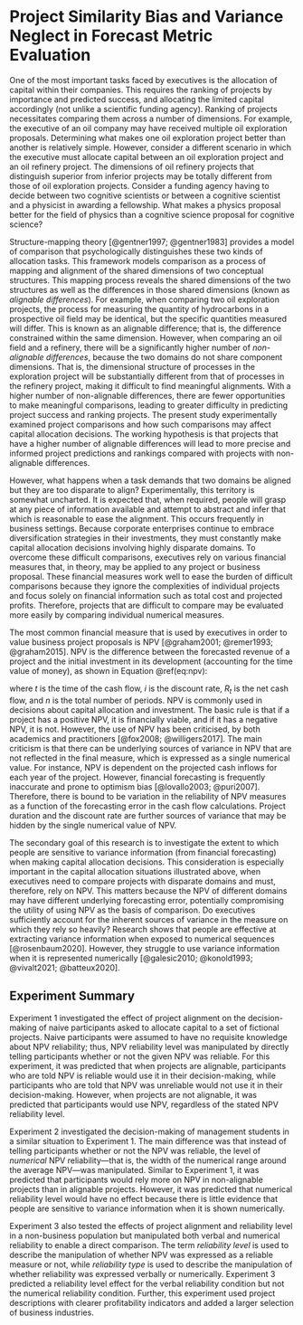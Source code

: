 # Project Similarity Bias and Variance Neglect in Forecast Metric Evaluation

One of the most important tasks faced by executives is the allocation of capital
within their companies. This requires the ranking of projects by importance and
predicted success, and allocating the limited capital accordingly (not unlike a
scientific funding agency). Ranking of projects necessitates comparing them
across a number of dimensions. For example, the executive of an oil company may
have received multiple oil exploration proposals. Determining what makes one oil
exploration project better than another is relatively simple. However, consider
a different scenario in which the executive must allocate capital between an oil
exploration project and an oil refinery project. The dimensions of oil refinery
projects that distinguish superior from inferior projects may be totally
different from those of oil exploration projects. Consider a funding agency
having to decide between two cognitive scientists or between a cognitive
scientist and a physicist in awarding a fellowship. What makes a physics
proposal better for the field of physics than a cognitive science proposal for
cognitive science?

Structure-mapping theory [@gentner1997; @gentner1983] provides a model of
comparison that psychologically distinguishes these two kinds of allocation
tasks. This framework models comparison as a process of mapping and alignment of
the shared dimensions of two conceptual structures. This mapping process reveals
the shared dimensions of the two structures as well as the differences in those
shared dimensions (known as *alignable differences*). For example, when
comparing two oil exploration projects, the process for measuring the quantity
of hydrocarbons in a prospective oil field may be identical, but the specific
quantities measured will differ. This is known as an alignable difference; that
is, the difference constrained within the same dimension. However, when
comparing an oil field and a refinery, there will be a significantly higher
number of *non-alignable differences*, because the two domains do not share
component dimensions. That is, the dimensional structure of processes in the
exploration project will be substantially different from that of processes in
the refinery project, making it difficult to find meaningful alignments. With a
higher number of non-alignable differences, there are fewer opportunities to
make meaningful comparisons, leading to greater difficulty in predicting project
success and ranking projects. The present study experimentally examined project
comparisons and how such comparisons may affect capital allocation decisions.
The working hypothesis is that projects that have a higher number of alignable
differences will lead to more precise and informed project predictions and
rankings compared with projects with non-alignable differences.

However, what happens when a task demands that two domains be aligned but they
are too disparate to align? Experimentally, this territory is somewhat
uncharted. It is expected that, when required, people will grasp at any piece of
information available and attempt to abstract and infer that which is reasonable
to ease the alignment. This occurs frequently in business settings. Because
corporate enterprises continue to embrace diversification strategies in their
investments, they must constantly make capital allocation decisions involving
highly disparate domains. To overcome these difficult comparisons, executives
rely on various financial measures that, in theory, may be applied to any
project or business proposal. These financial measures work well to ease the
burden of difficult comparisons because they ignore the complexities of
individual projects and focus solely on financial information such as total cost
and projected profits. Therefore, projects that are difficult to compare may be
evaluated more easily by comparing individual numerical measures.

The most common financial measure that is used by executives in order to value
business project proposals is NPV [@graham2001; @remer1993; @graham2015]. NPV is
the difference between the forecasted revenue of a project and the initial
investment in its development (accounting for the time value of money), as shown
in Equation \@ref(eq:npv):

\begin{equation}
\text{NPV}=\sum_{t=0}^n \frac{R_t}{(1+i)^t}, (\#eq:npv)
\end{equation}

where $t$ is the time of the cash flow, $i$ is the discount rate, $R_t$ is the
net cash flow, and $n$ is the total number of periods. NPV is commonly used in
decisions about capital allocation and investment. The basic rule is that if a
project has a positive NPV, it is financially viable, and if it has a negative
NPV, it is not. However, the use of NPV has been criticised, by both academics
and practitioners [@fox2008; @willigers2017]. The main criticism is that there
can be underlying sources of variance in NPV that are not reflected in the final
measure, which is expressed as a single numerical value. For instance, NPV is
dependent on the projected cash inflows for each year of the project. However,
financial forecasting is frequently inaccurate and prone to optimism bias
[@lovallo2003; @puri2007]. Therefore, there is bound to be variation in the
reliability of NPV measures as a function of the forecasting error in the cash
flow calculations. Project duration and the discount rate are further sources of
variance that may be hidden by the single numerical value of NPV.

The secondary goal of this research is to investigate the extent to which people
are sensitive to variance information (from financial forecasting) when making
capital allocation decisions. This consideration is especially important in the
capital allocation situations illustrated above, when executives need to compare
projects with disparate domains and must, therefore, rely on NPV. This matters
because the NPV of different domains may have different underlying forecasting
error, potentially compromising the utility of using NPV as the basis of
comparison. Do executives sufficiently account for the inherent sources of
variance in the measure on which they rely so heavily? Research shows that
people are effective at extracting variance information when exposed to
numerical sequences [@rosenbaum2020]. However, they struggle to use variance
information when it is represented numerically [@galesic2010; @konold1993;
@vivalt2021; @batteux2020].

## Experiment Summary

Experiment 1 investigated the effect of project alignment on the decision-making
of naive participants asked to allocate capital to a set of fictional projects.
Naive participants were assumed to have no requisite knowledge about NPV
reliability; thus, NPV reliability level was manipulated by directly telling
participants whether or not the given NPV was reliable. For this experiment, it
was predicted that when projects are alignable, participants who are told NPV is
reliable would use it in their decision-making, while participants who are told
that NPV was unreliable would not use it in their decision-making. However, when
projects are not alignable, it was predicted that participants would use NPV,
regardless of the stated NPV reliability level.

Experiment 2 investigated the decision-making of management students in a
similar situation to Experiment 1. The main difference was that instead of
telling participants whether or not the NPV was reliable, the level of
*numerical* NPV reliability---that is, the width of the numerical range around
the average NPV---was manipulated. Similar to Experiment 1, it was predicted
that participants would rely more on NPV in non-alignable projects than in
alignable projects. However, it was predicted that numerical reliability level
would have no effect because there is little evidence that people are sensitive
to variance information when it is shown numerically.

Experiment 3 also tested the effects of project alignment and reliability level
in a non-business population but manipulated both verbal and numerical
reliability to enable a direct comparison. The term *reliability level* is used
to describe the manipulation of whether NPV was expressed as a reliable measure
or not, while *reliability type* is used to describe the manipulation of whether
reliability was expressed verbally or numerically. Experiment 3 predicted a
reliability level effect for the verbal reliability condition but not the
numerical reliability condition. Further, this experiment used project
descriptions with clearer profitability indicators and added a larger selection
of business industries.
